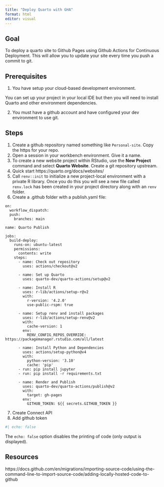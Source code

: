 ```yaml
---
title: "Deploy Quarto with GHA"
format: html
editor: visual
---
```


## Goal

To deploy a quarto site to Github Pages using Github Actions for Continuous Deployment. This will allow you to update your site every time you push a commit to git.

## Prerequisites

1.  You have setup your cloud-based development environment.

::: callout-note
You can set up your project in your local IDE but then you will need to install Quarto and other environment dependencies.
:::

2.  You must have a github account and have configured your dev environment to use git.

## Steps

1.  Create a github repository named something like `Personal-site`. Copy the https for your repo.
2.  Open a session in your workbench environment. Give it a name.
3.  To create a new website project within RStudio, use the **New Project** command and select **Quarto Website**. Create a git repository upstream.
4.  Quick start https://quarto.org/docs/websites/
5.  Call `renv::init` to initialize a new project-local environment with a private R library. Once you do this you will see a new file called `renv.lock` has been created in your project directory along with an `renv` folder.
6.  Create a .github folder with a publish.yaml file:

```         
on:
  workflow_dispatch:
  push:
    branches: main

name: Quarto Publish

jobs:
  build-deploy:
    runs-on: ubuntu-latest
    permissions:
      contents: write
    steps:
      - name: Check out repository
        uses: actions/checkout@v2

      - name: Set up Quarto
        uses: quarto-dev/quarto-actions/setup@v2

      - name: Install R
        uses: r-lib/actions/setup-r@v2
        with:
          r-version: '4.2.0'
          use-public-rspm: true

      - name: Setup renv and install packages
        uses: r-lib/actions/setup-renv@v2
        with:
          cache-version: 1
        env:
          RENV_CONFIG_REPOS_OVERRIDE: https://packagemanager.rstudio.com/all/latest

      - name: Install Python and Dependencies
        uses: actions/setup-python@v4
        with:
          python-version: '3.10'
          cache: 'pip'
      - run: pip install jupyter
      - run: pip install -r requirements.txt

      - name: Render and Publish
        uses: quarto-dev/quarto-actions/publish@v2
        with:
          target: gh-pages
        env:
          GITHUB_TOKEN: ${{ secrets.GITHUB_TOKEN }}
```

7.  Create Connect API
8.  Add github token

```r
#| echo: false

```

The `echo: false` option disables the printing of code (only output is displayed).

## Resources

https://docs.github.com/en/migrations/importing-source-code/using-the-command-line-to-import-source-code/adding-locally-hosted-code-to-github
